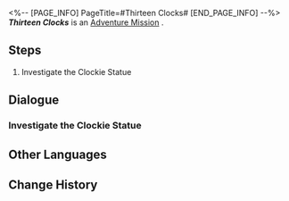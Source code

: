 <%-- [PAGE_INFO]
PageTitle=#Thirteen Clocks#
[END_PAGE_INFO] --%>
{{Stub|Dialogue.}}
{{Mission Infobox
|id            = 4040306
|title         = 
|image         = <!--Mission Thirteen Clocks.png-->
|type          = Adventure
|event_name    = 
|chapter       = 
|requirements  = {{cx}}<!--Hidden Exploration Objective ID 4040307--> completed
|summary       = <!--official mission summary from Fate's Atlas-->
|characters    = Trailblazer
|startLocation = [[<!--starting world-->]] - [[<!--starting area-->]]
|world         = <!--starting world-->
|area          = <!--starting area-->
|prev          = 
|next          = 
|exp           = 
|credits       = 5000
|stellarJade   = 
|other         = {{Card List|}}
}}
'''''Thirteen Clocks''''' is an [[Adventure Mission]]<!--in [world]-->.

==Steps==
# Investigate the Clockie Statue

<!--
==Gameplay Notes==

--><!--
==Trial Character==

-->
==Dialogue==
{{Stub Dialogue}}
===Investigate the Clockie Statue===
{{Mission Description|type=adventure|location=<!--to be added-->|You never thought you'd come across a living and breathing Clockie, the cartoon character, in the Golden Hour.<br />Do you remember the statue shaped after it? There might be something fun happening over there.}}
{{Dialogue Start}}
:{{tx}}
{{Dialogue End}}

==Other Languages==
{{Other Languages
|en   = Thirteen Clocks
|zhs  = 十三只钟
|zht  = 十三個鐘
|ja   = 13個の時計
|ko   = 13개의 시계
|es   = Trece relojes
|fr   = Treize horloges
|ru   = Тринадцать часов
|th   = นาฬิกาสิบสามเรือน
|vi   = 13 Chiếc Đồng Hồ
|de   = Dreizehn Uhren
|id   = 13 Jam
|pt   = Treze Relógios
}}

==Change History==
{{Change History|2.0}}
